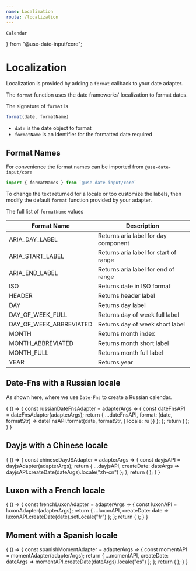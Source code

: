 ```yaml
---
name: Localization
route: /localization
---
```

    Calendar
} from "@use-date-input/core";

# Localization

Localization is provided by adding a `format` callback to your date adapter.  

The `format` function uses the date frameworks' localization to format dates.

The signature of `format` is

```javascript
format(date, formatName)
```

- `date` is the date object to format
- `formatName` is an identifier for the formatted date required

##  Format Names

For convenience the format names can be imported from `@use-date-input/core`

```javascript
import { formatNames } from `@use-date-input/core`
```

To change the text returned for a locale or too customize the labels, then modify the default `format`
function provided by your adapter.

The full list of `formatName` values

| Format Name | Description |
| ------- | ---------- |
| ARIA_DAY_LABEL | Returns aria label for day component |
| ARIA_START_LABEL | Returns aria label for start of range |
| ARIA_END_LABEL | Returns aria label for end of range |
| ISO | Returns date in ISO format |
| HEADER | Returns header label |
| DAY | Returns day label |
| DAY_OF_WEEK_FULL | Returns day of week full label |
| DAY_OF_WEEK_ABBREVIATED | Returns day of week short label |
| MONTH | Returns month index |
| MONTH_ABBREVIATED | Returns month short label |
| MONTH_FULL | Returns month full label |
| YEAR | Returns year |

##  Date-Fns with a Russian locale

As shown here, where we use `Date-Fns` to create a Russian calendar.

<Playground>
{ () => {
        const russianDateFnsAdapter = adapterArgs => {
            const dateFnsAPI = dateFnsAdapter(adapterArgs);
            return {
                ...dateFnsAPI,
                format: (date, formatStr) => dateFnsAPI.format(date, formatStr, { locale: ru })
            };
        };
        return (
            <Calendar
                adapter={russianDateFnsAdapter}
                numOfColumns={3}
                numOfVisibleMonths={12}
            />
        );
    }
}
</Playground>

##  Dayjs with a Chinese locale

<Playground>
{ () => {
        const chineseDayJSAdapter = adapterArgs => {
            const dayjsAPI = dayjsAdapter(adapterArgs);
            return {
                ...dayjsAPI,
                createDate: dateArgs => dayjsAPI.createDate(dateArgs).locale("zh-cn")
            };
        };
        return (
            <Calendar
                adapter={chineseDayJSAdapter}
                numOfColumns={3}
                numOfVisibleMonths={12}
            />
        );
    }
}
</Playground>

##  Luxon with a French locale

<Playground>
{ () => {
        const frenchLuxonAdapter = adapterArgs => {
          const luxonAPI = luxonAdapter(adapterArgs);
          return {
            ...luxonAPI,
            createDate: date => luxonAPI.createDate(date).setLocale("fr")
          };
        };
        return (
            <Calendar
                adapter={frenchLuxonAdapter}
                numOfColumns={3}
                numOfVisibleMonths={12}
            />
        );
    }
}
</Playground>

##  Moment with a Spanish locale

<Playground>
{ () => {
        const spanishMomentAdapter = adapterArgs => {
          const momentAPI = momentAdapter(adapterArgs);
          return {
            ...momentAPI,
            createDate: dateArgs => momentAPI.createDate(dateArgs).locale("es")
          };
        };
        return (
            <Calendar
                adapter={spanishMomentAdapter}
                numOfColumns={3}
                numOfVisibleMonths={12}
            />
        );
    }
}
</Playground>
